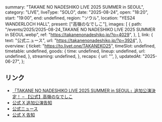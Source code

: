   summary: "TAKANE NO NADESHIKO LIVE 2025 SUMMER in SEOUL",
  category: "LIVE",
  liveType: "SOLO",
  date: "2025-08-24",
  open: "18:20",
  start: "19:00",
  end: undefined,
  region: "ソウル",
  location: "YES24 WANDERLOCH HALL",
  present: ["高嶺のなでしこ"],
  images: [
    {
      path: "/events/2025/2025-08-24_TAKANE NO NADESHIKO LIVE 2025 SUMMER in SEOUL.webp",
      ref: "https://takanenonadeshiko.jp/?p=4029",
    },
  ],
  link: {
    text: "公式ニュース",
    url: "https://takanenonadeshiko.jp/?p=3924",
  },
  overview: {
    ticket: "https://to.livet.one/TAKANEKO25",
    timeSlot: undefined,
    timetable: undefined,
    goods: {
      time: undefined,
      lineup: undefined,
      url: undefined,
    },
    streaming: undefined,
  },
  recaps: {
    url: "",
  },
  updatedAt: "2025-06-27",
};

## リンク

- [「TAKANE NO NADESHIKO LIVE 2025 SUMMER in SEOUL」追加公演決定！ – 【公式】高嶺のなでしこ](https://takanenonadeshiko.jp/?p=4029)
- [公式 X 追加公演告知](https://x.com/takanenofficial/status/1945046207354605707)
- [公式ニュース](https://takanenonadeshiko.jp/?p=3924)
- [公式 X 告知](https://x.com/takanenofficial/status/1938583475768168797)
